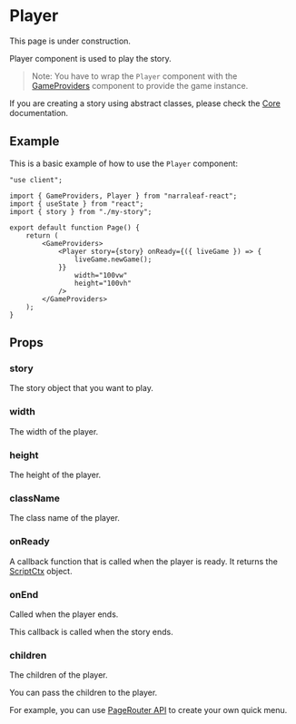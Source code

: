 
# Player

<Callout type="warning" emoji="⚠️">
    This page is under construction.
</Callout>

Player component is used to play the story. 

> Note: You have to wrap the `Player` component with the [GameProviders](./game-providers) component to provide the game instance.

If you are creating a story using abstract classes, please check the [Core](/documentation/core) documentation.

## Example

This is a basic example of how to use the `Player` component:

```tsx
"use client";

import { GameProviders, Player } from "narraleaf-react";
import { useState } from "react";
import { story } from "./my-story";

export default function Page() {
    return (
        <GameProviders>
            <Player story={story} onReady={({ liveGame }) => {
                liveGame.newGame();
            }}
                width="100vw"
                height="100vh"
            />
        </GameProviders>
    );
}
```

## Props

### story

The story object that you want to play.

### width

The width of the player.

### height

The height of the player.

### className

The class name of the player.

### onReady

A callback function that is called when the player is ready. It returns the [ScriptCtx](../core/types/ScriptCtx) object.

### onEnd

Called when the player ends.

This callback is called when the story ends.

### children

The children of the player.

You can pass the children to the player.

For example, you can use [PageRouter API](./page-router) to create your own quick menu. 
